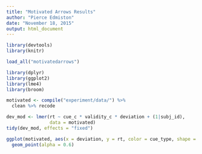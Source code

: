 ```yaml
---
title: "Motivated Arrows Results"
author: "Pierce Edmiston"
date: "November 18, 2015"
output: html_document
---
```


```r
library(devtools)
library(knitr)

load_all("motivatedarrows")

library(dplyr)
library(ggplot2)
library(lme4)
library(broom)

motivated <- compile("experiment/data/") %>%
  clean %>% recode

dev_mod <- lmer(rt ~ cue_c * validity_c * deviation + (1|subj_id),
                data = motivated)
tidy(dev_mod, effects = "fixed")

ggplot(motivated, aes(x = deviation, y = rt, color = cue_type, shape = cue_validity)) +
  geom_point(alpha = 0.6)
```